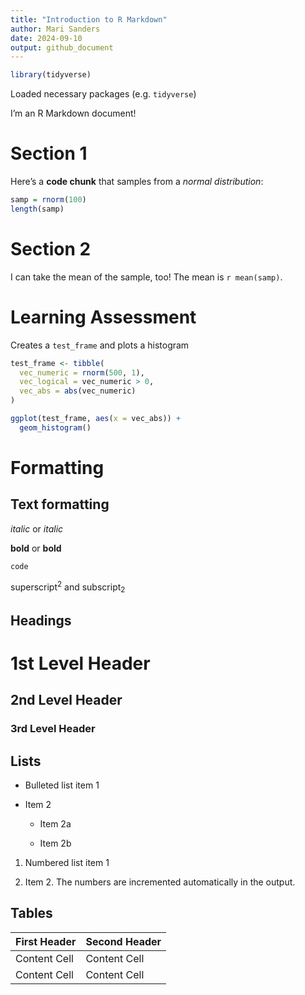 ```yaml
---
title: "Introduction to R Markdown"
author: Mari Sanders 
date: 2024-09-10
output: github_document
---
```



```r
library(tidyverse)
```
Loaded necessary packages (e.g. `tidyverse`)

I'm an R Markdown document! 

# Section 1

Here's a **code chunk** that samples from 
a _normal distribution_:

```r
samp = rnorm(100)
length(samp)
```

# Section 2

I can take the mean of the sample, too!
The mean is `r mean(samp)`.

# Learning Assessment 
Creates a `test_frame` and plots a histogram
```r

test_frame <- tibble(
  vec_numeric = rnorm(500, 1),
  vec_logical = vec_numeric > 0, 
  vec_abs = abs(vec_numeric)
)

ggplot(test_frame, aes(x = vec_abs)) + 
  geom_histogram()
```

# Formatting 

Text formatting 
------------------------------------------------------------

*italic*  or  _italic_

**bold**  or  __bold__

`code`

superscript^2^ and subscript~2~


Headings
------------------------------------------------------------

# 1st Level Header

## 2nd Level Header

### 3rd Level Header


Lists
------------------------------------------------------------

*   Bulleted list item 1

*   Item 2

    * Item 2a

    * Item 2b

1.  Numbered list item 1

1.  Item 2. The numbers are incremented automatically in the output.


Tables 
------------------------------------------------------------

First Header  | Second Header
------------- | -------------
Content Cell  | Content Cell
Content Cell  | Content Cell